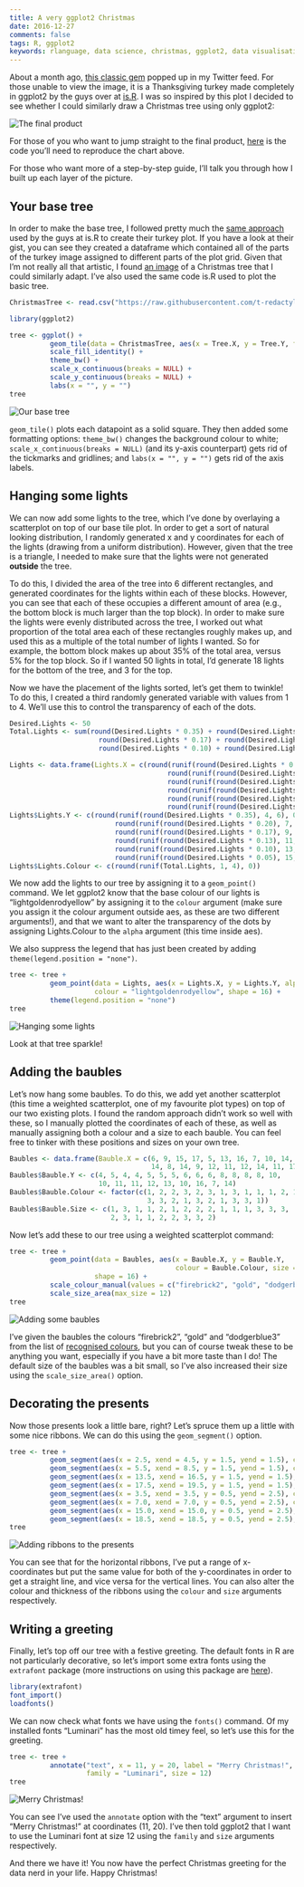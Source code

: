 ```yaml
---
title: A very ggplot2 Christmas
date: 2016-12-27
comments: false
tags: R, ggplot2
keywords: rlanguage, data science, christmas, ggplot2, data visualisation
---
```


About a month ago, [this classic gem](http://is-r.tumblr.com/post/36277968787/happy-thanksgiving-from-isr) popped up in my Twitter feed. For those unable to view the image, it is a Thanksgiving turkey made completely in ggplot2 by the guys over at [is.R](http://is-r.tumblr.com/). I was so inspired by this plot I decided to see whether I could similarly draw a Christmas tree using only ggplot2:

<img src="/figure/christmas_tree_final.png" title="The final product" style="display: block; margin: auto;" />

For those of you who want to jump straight to the final product, [here](https://gist.github.com/t-redactyl/b9067b1d8862d34b42cb49fc4793f284) is the code you'll need to reproduce the chart above.

For those who want more of a step-by-step guide, I'll talk you through how I built up each layer of the picture.

## Your base tree

In order to make the base tree, I followed pretty much the [same approach](https://gist.github.com/cdesante/0ab7a6076c0cd0993cc0ae0eb3ecd2fc#file-turkey2016-r) used by the guys at is.R to create their turkey plot. If you have a look at their gist, you can see they created a dataframe which contained all of the parts of the turkey image assigned to different parts of the plot grid. Given that I'm not really all that artistic, I found [an image](https://encrypted-tbn2.gstatic.com/images?q=tbn:ANd9GcSw0w-1TOPluH3LzKgtgqCbmp16eZx8W6SIIiE01QxJL7m3GaaE) of a Christmas tree that I could similarly adapt. I've also used the same code is.R used to plot the basic tree.

```r
ChristmasTree <- read.csv("https://raw.githubusercontent.com/t-redactyl/Blog-posts/master/Christmas%20tree%20base%20data.csv")

library(ggplot2)

tree <- ggplot() + 
          geom_tile(data = ChristmasTree, aes(x = Tree.X, y = Tree.Y, fill = Tree.Colour)) +       
          scale_fill_identity() + 
          theme_bw() +
          scale_x_continuous(breaks = NULL) + 
          scale_y_continuous(breaks = NULL) +
          labs(x = "", y = "")
tree
```

<img src="/figure/christmas_tree_01.png" title="Our base tree" style="display: block; margin: auto;" />

`geom_tile()` plots each datapoint as a solid square. They then added some formatting options: `theme_bw()` changes the background colour to white; `scale_x_continuous(breaks = NULL)` (and its y-axis counterpart) gets rid of the tickmarks and gridlines; and `labs(x = "", y = "")` gets rid of the axis labels.

## Hanging some lights

We can now add some lights to the tree, which I've done by overlaying a scatterplot on top of our base tile plot. In order to get a sort of natural looking distribution, I randomly generated x and y coordinates for each of the lights (drawing from a uniform distribution). However, given that the tree is a triangle, I needed to make sure that the lights were not generated **outside** the tree.

To do this, I divided the area of the tree into 6 different rectangles, and generated coordinates for the lights within each of these blocks. However, you can see that each of these occupies a different amount of area (e.g., the bottom block is much larger than the top block). In order to make sure the lights were evenly distributed across the tree, I worked out what proportion of the total area each of these rectangles roughly makes up, and used this as a multiple of the total number of lights I wanted. So for example, the bottom block makes up about 35% of the total area, versus 5% for the top block. So if I wanted 50 lights in total, I'd generate 18 lights for the bottom of the tree, and 3 for the top.

Now we have the placement of the lights sorted, let's get them to twinkle! To do this, I created a third randomly generated variable with values from 1 to 4. We'll use this to control the transparency of each of the dots.

```r
Desired.Lights <- 50
Total.Lights <- sum(round(Desired.Lights * 0.35) + round(Desired.Lights * 0.20) + 
                      round(Desired.Lights * 0.17) + round(Desired.Lights * 0.13) +
                      round(Desired.Lights * 0.10) + round(Desired.Lights * 0.05))

Lights <- data.frame(Lights.X = c(round(runif(round(Desired.Lights * 0.35), 4, 18), 0),
                                       round(runif(round(Desired.Lights * 0.20), 5, 17), 0),
                                       round(runif(round(Desired.Lights * 0.17), 6, 16), 0),
                                       round(runif(round(Desired.Lights * 0.13), 7, 15), 0),
                                       round(runif(round(Desired.Lights * 0.10), 8, 14), 0),
                                       round(runif(round(Desired.Lights * 0.05), 10, 12), 0)))
Lights$Lights.Y <- c(round(runif(round(Desired.Lights * 0.35), 4, 6), 0),
                          round(runif(round(Desired.Lights * 0.20), 7, 8), 0),
                          round(runif(round(Desired.Lights * 0.17), 9, 10), 0),
                          round(runif(round(Desired.Lights * 0.13), 11, 12), 0),
                          round(runif(round(Desired.Lights * 0.10), 13, 14), 0),
                          round(runif(round(Desired.Lights * 0.05), 15, 17), 0))
Lights$Lights.Colour <- c(round(runif(Total.Lights, 1, 4), 0))
```

We now add the lights to our tree by assigning it to a `geom_point()` command. We let ggplot2 know that the base colour of our lights is "lightgoldenrodyellow" by assigning it to the `colour` argument (make sure you assign it the colour argument outside aes, as these are two different arguments!), and that we want to alter the transparency of the dots by assigning Lights.Colour to the `alpha` argument (this time inside aes). 

We also suppress the legend that has just been created by adding `theme(legend.position = "none")`.

```r
tree <- tree +
          geom_point(data = Lights, aes(x = Lights.X, y = Lights.Y, alpha = Lights.Colour),
                     colour = "lightgoldenrodyellow", shape = 16) +
          theme(legend.position = "none")
tree
```

<img src="/figure/christmas_tree_02.png" title="Hanging some lights" style="display: block; margin: auto;" />

Look at that tree sparkle!

## Adding the baubles

Let's now hang some baubles. To do this, we add yet another scatterplot (this time a weighted scatterplot, one of my favourite plot types) on top of our two existing plots. I found the random approach didn't work so well with these, so I manually plotted the coordinates of each of these, as well as manually assigning both a colour and a size to each bauble. You can feel free to tinker with these positions and sizes on your own tree.

```r
Baubles <- data.frame(Bauble.X = c(6, 9, 15, 17, 5, 13, 16, 7, 10, 14, 7, 9, 11, 
                                   14, 8, 14, 9, 12, 11, 12, 14, 11, 17, 10))
Baubles$Bauble.Y <- c(4, 5, 4, 4, 5, 5, 5, 6, 6, 6, 8, 8, 8, 8, 10,
                      10, 11, 11, 12, 13, 10, 16, 7, 14)
Baubles$Bauble.Colour <- factor(c(1, 2, 2, 3, 2, 3, 1, 3, 1, 1, 1, 2, 1, 2,
                                  3, 3, 2, 1, 3, 2, 1, 3, 3, 1))
Baubles$Bauble.Size <- c(1, 3, 1, 1, 2, 1, 2, 2, 2, 1, 1, 1, 3, 3, 3,
                         2, 3, 1, 1, 2, 2, 3, 3, 2)
```

Now let's add these to our tree using a weighted scatterplot command:

```r
tree <- tree + 
          geom_point(data = Baubles, aes(x = Bauble.X, y = Bauble.Y, 
                                         colour = Bauble.Colour, size = Bauble.Size),
                     shape = 16) +
          scale_colour_manual(values = c("firebrick2", "gold", "dodgerblue3")) +
          scale_size_area(max_size = 12)
tree
```

<img src="/figure/christmas_tree_03.png" title="Adding some baubles" style="display: block; margin: auto;" />

I've given the baubles the colours "firebrick2", "gold" and "dodgerblue3" from the list of [recognised colours](http://www.stat.columbia.edu/~tzheng/files/Rcolor.pdf), but you can of course tweak these to be anything you want, especially if you have a bit more taste than I do! The default size of the baubles was a bit small, so I've also increased their size using the `scale_size_area()` option.

## Decorating the presents

Now those presents look a little bare, right? Let's spruce them up a little with some nice ribbons. We can do this using the `geom_segment()` option.

```r
tree <- tree +
          geom_segment(aes(x = 2.5, xend = 4.5, y = 1.5, yend = 1.5), colour = "blueviolet", size = 2) +
          geom_segment(aes(x = 5.5, xend = 8.5, y = 1.5, yend = 1.5), colour = "dodgerblue3", size = 2) +
          geom_segment(aes(x = 13.5, xend = 16.5, y = 1.5, yend = 1.5), colour = "blueviolet", size = 2) +
          geom_segment(aes(x = 17.5, xend = 19.5, y = 1.5, yend = 1.5), colour = "dodgerblue3", size = 2) +
          geom_segment(aes(x = 3.5, xend = 3.5, y = 0.5, yend = 2.5), colour = "blueviolet", size = 2) +
          geom_segment(aes(x = 7.0, xend = 7.0, y = 0.5, yend = 2.5), colour = "dodgerblue3", size = 2) +
          geom_segment(aes(x = 15.0, xend = 15.0, y = 0.5, yend = 2.5), colour = "blueviolet", size = 2) +
          geom_segment(aes(x = 18.5, xend = 18.5, y = 0.5, yend = 2.5), colour = "dodgerblue3", size = 2)
tree
```

<img src="/figure/christmas_tree_04.png" title="Adding ribbons to the presents" style="display: block; margin: auto;" />

You can see that for the horizontal ribbons, I've put a range of x-coordinates but put the same value for both of the y-coordinates in order to get a straight line, and vice versa for the vertical lines. You can also alter the colour and thickness of the ribbons using the `colour` and `size` arguments respectively.

## Writing a greeting

Finally, let's top off our tree with a festive greeting. The default fonts in R are not particularly decorative, so let's import some extra fonts using the `extrafont` package (more instructions on using this package are [here](https://cran.r-project.org/web/packages/extrafont/README.html)).

```r
library(extrafont)
font_import()
loadfonts()
```

We can now check what fonts we have using the `fonts()` command. Of my installed fonts "Luminari" has the most old timey feel, so let's use this for the greeting. 

```r
tree <- tree +
          annotate("text", x = 11, y = 20, label = "Merry Christmas!", 
                   family = "Luminari", size = 12)
tree
```

<img src="/figure/christmas_tree_final.png" title="Merry Christmas!" style="display: block; margin: auto;" />

You can see I've used the `annotate` option with the "text" argument to insert "Merry Christmas!" at coordinates (11, 20). I've then told ggplot2 that I want to use the Luminari font at size 12 using the `family` and `size` arguments respectively.

And there we have it! You now have the perfect Christmas greeting for the data nerd in your life. Happy Christmas!
